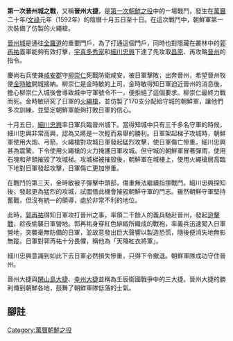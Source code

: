{{Infobox military conflict
|conflict=第一次晉州城之戰
|image=
|caption=
|partof=[[萬曆朝鮮之役|萬曆朝鮮之役]]
|date=[[萬曆|萬曆]]二十年/[[文祿|文祿]]元年（1592年）十月初五—十月初十
|place=[[慶尚道|慶尚道]][[晉州市_(韓國)|晉州城]]
|result=朝鮮決定性勝利
|combatant1=[[朝鮮王朝|朝鮮]]
|combatant2=[[日本|日本]]
|commander1='''官軍：'''<br />[[金時敏|金時敏]]{{KIA}}<br />[[金誠一|金誠一]]<br />[[李光岳|李光岳]]<br />[[成守慶|成守慶]]<br />[[崔德良|崔德良]]<br />'''義兵：'''<br />[[郭再祐|郭再祐]]<br />[[沈大承|沈大承]]<br />[[金俊民|金俊民]]<br />[[鄭起龍|鄭起龍]]<br />[[崔慶會|崔慶會]]<br />[[任啓英|任啓英]]
|commander2=[[細川忠興|細川忠興]]<br />[[長谷川秀一|長谷川秀一]]<br />[[木村重茲|木村重茲]]<br />[[新莊直定|新莊直定]]<br />[[糟屋武則|糟屋武則]]<br />[[太田一吉|太田一吉]]<br />[[細川玄葉条|細川玄葉条]]{{KIA}}<br />[[本島又三郎|本島又三郎]]{{KIA}}<br />[[田口弥助|田口弥助]]{{KIA}}<br />[[米本菅次郎|米本菅次郎]]{{KIA}}<br />[[生田宇兵衛|生田宇兵衛]]{{KIA}}
|strength1= 官軍：3,800人<br />義軍：2,500人
|strength2= 30,000人
|casualties1= 800人以下
|casualties2= 10,300人 死<ref>'[[Korea_Broadcasting_System|Korea Broadcasting System]], "''History Special Book Edition vol. 6''" - Siege of Jinju, p. 353'</ref>
|}}
{{Campaignbox 萬曆朝鮮之役}}
{{Infobox Korean name|
hangul=진주대첩|
hanja=晋州大捷|
rr=Jinju Daecheop|
mr=Chinchu Taech'ŏp|
}}
'''第一次晉州城之戰'''，又稱'''晉州大捷'''，是[[萬曆朝鮮之役|第一次朝鮮之役]]中的一場戰鬥，發生在[[萬曆|萬曆]]二十年/[[文祿|文祿]]元年（1592年）的陰曆十月五日至十日。在這次戰鬥中，朝鮮軍第一次裝備了仿製的火繩槍。

[[晉州市_(韓國)|晉州城]]是通往[[全羅道|全羅道]]的重要門戶，為了打通這個門戶，同時也對隱藏在叢林中的[[郭再祐|郭再祐]]義軍能夠有效打擊，[[宇喜多秀家|宇喜多秀家]]和[[細川忠興|細川忠興]]下達了先攻取[[昌原市|昌原]]、再攻略[[晉州市_(韓國)|晉州]]的指令。

慶尚右兵使兼[[咸安郡|咸安郡]]守[[柳崇仁|柳崇仁]]死戰防衛咸安，被日軍擊敗，出奔晉州，希望晉州牧使[[金時敏|金時敏]]開城接納。柳崇仁是金時敏的上司，金時敏得知日軍迫近晉州的消息後，擔心柳崇仁入城後會導致城中守軍號令不一，便拒絕了這個要求。柳崇仁最終力戰而死。金時敏研究了日軍的[[火繩槍|火繩槍]]，並仿製了170支分配給守城的朝鮮軍，讓他們多次訓練，並堅定朝鮮軍能夠打敗日軍的信心。

十月五日，[[細川忠興|細川忠興]]率日軍兵臨晉州城下。當得知城中只有三千多名守軍的時候，細川忠興非常高興，認為又將是一次輕而易舉的勝利。日軍架起梯子攻城時，朝鮮軍使用大炮、弓箭、火繩槍對攻城日軍發起猛烈攻擊，使日軍傷亡慘重。細川忠興甚為震驚，下令使用火繩槍的火力掩護日軍攻城。但守城的朝鮮軍冒著彈雨，使用石塊和斧頭摧毀了攻城梯。攻城梯被摧毀後，朝鮮軍在城樓上，使用火繩槍居高臨下地對日軍發起攻擊，日軍傷亡更加慘重。

在戰鬥的第三天，金時敏被子彈擊中頭部，傷重無法繼續指揮戰鬥。細川忠興探知後，發起更為猛烈的攻城，試圖借此機會摧毀朝鮮守軍的鬥志。雖然朝鮮守軍堅持奮戰，但沒有統一的領導，處於非常不利的地位。

此時，[[郭再祐|郭再祐]]得知日軍攻打晉州之事，率領二千餘人的義兵馳赴晉州，發起[[遊擊戰|遊擊戰]]，趁夜偷襲日軍營地。郭再祐身穿紅色緋緞所織成的戰袍，率義兵迅速闖入日軍營地，突襲毫無防備的日軍，並故意發出巨大聲響以製造恐慌，隨後便消失地無影無蹤。日軍對郭再祐十分畏懼，稱他為「天降紅衣將軍」。

細川忠興意識到如此下去日軍必然損失慘重，只得下令撤退。朝鮮軍隊成功守住晉州。

晉州大捷與[[閑山島大捷|閑山島大捷]]、[[幸州大捷|幸州大捷]]並稱為壬辰衛國戰爭中的三大捷。晉州大捷的勝利傳到朝鮮各地，鼓舞了朝鮮軍隊低落的士氣。

==腳註==
{{reflist}}
{{李氏朝鲜历史事件}}

[[Category:萬曆朝鮮之役|Category:萬曆朝鮮之役]]